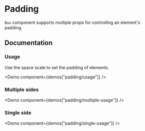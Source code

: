 
# Padding

`Box` component supports multiple props for controlling an element's padding.

<Scale values="pt" />

## Documentation

### Usage

Use the space scale to set the padding of elements.

<Demo component={demos["padding/usage"]} />

### Multiple sides

<Demo component={demos["padding/multiple-usage"]} />

### Single side

<Demo component={demos["padding/single-usage"]} />

